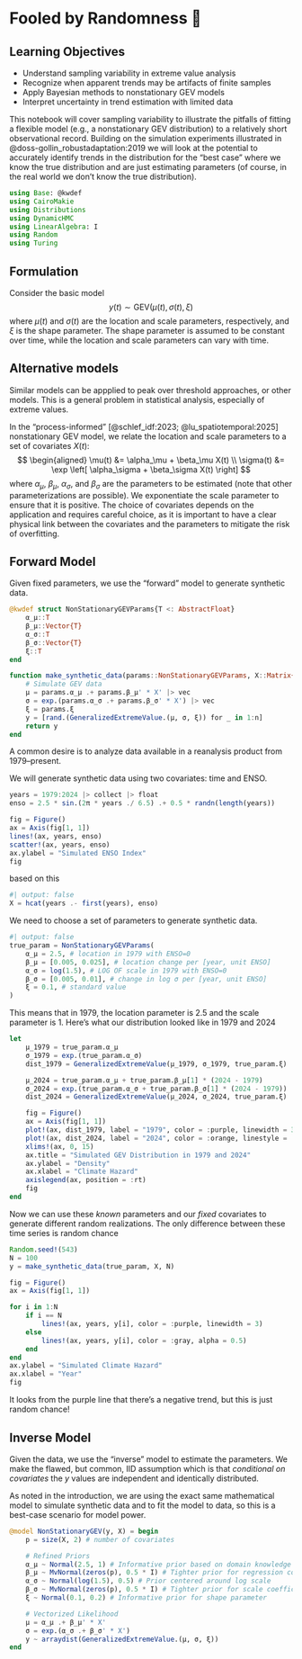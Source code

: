 # Fooled by Randomness 📝 {.unnumbered}

## Learning Objectives {.unnumbered}

- Understand sampling variability in extreme value analysis
- Recognize when apparent trends may be artifacts of finite samples
- Apply Bayesian methods to nonstationary GEV models
- Interpret uncertainty in trend estimation with limited data

This notebook will cover sampling variability to illustrate the pitfalls of fitting a flexible model (e.g., a nonstationary GEV distribution) to a relatively short observational record.
Building on the simulation experiments illustrated in @doss-gollin_robustadaptation:2019 we will look at the potential to accurately identify trends in the distribution for the "best case" where we know the true distribution and are just estimating parameters (of course, in the real world we don't know the true distribution).

```julia
using Base: @kwdef
using CairoMakie
using Distributions
using DynamicHMC
using LinearAlgebra: I
using Random
using Turing
```

## Formulation

Consider the basic model
$$
y(t) \sim \mathrm{GEV} \left(\mu(t), \sigma(t), \xi)
$$
where $\mu(t)$ and $\sigma(t)$ are the location and scale parameters, respectively, and $\xi$ is the shape parameter.
The shape parameter is assumed to be constant over time, while the location and scale parameters can vary with time.

::: {.callout-note}
## Alternative models

Similar models can be appplied to peak over threshold approaches, or other models.
This is a general problem in statistical analysis, especially of extreme values.
:::

In the "process-informed" [@schlef_idf:2023; @lu_spatiotemporal:2025] nonstationary GEV model, we relate the location and scale parameters to a set of covariates $X(t)$:
$$
\begin{aligned}
\mu(t) &= \alpha_\mu + \beta_\mu X(t) \\
\sigma(t) &= \exp \left[ \alpha_\sigma + \beta_\sigma X(t) \right]
$$
where $\alpha_\mu$, $\beta_\mu$, $\alpha_\sigma$, and $\beta_\sigma$ are the parameters to be estimated (note that other parameterizations are possible).
We exponentiate the scale parameter to ensure that it is positive.
The choice of covariates depends on the application and requires careful choice, as it is important to have a clear physical link between the covariates and the parameters to mitigate the risk of overfitting.

## Forward Model

Given fixed parameters, we use the "forward" model to generate synthetic data.

```julia
@kwdef struct NonStationaryGEVParams{T <: AbstractFloat}
	α_μ::T
	β_μ::Vector{T}
	α_σ::T
	β_σ::Vector{T}
	ξ::T
end

function make_synthetic_data(params::NonStationaryGEVParams, X::Matrix{<:Real}, n::Int)
	# Simulate GEV data
	μ = params.α_μ .+ params.β_μ' * X' |> vec
	σ = exp.(params.α_σ .+ params.β_σ' * X') |> vec
	ξ = params.ξ
	y = [rand.(GeneralizedExtremeValue.(μ, σ, ξ)) for _ in 1:n]
	return y
end
```

A common desire is to analyze data available in a reanalysis product from 1979--present.

We will generate synthetic data using two covariates: time and ENSO.

```julia
years = 1979:2024 |> collect |> float
enso = 2.5 * sin.(2π * years ./ 6.5) .+ 0.5 * randn(length(years))

fig = Figure()
ax = Axis(fig[1, 1])
lines!(ax, years, enso)
scatter!(ax, years, enso)
ax.ylabel = "Simulated ENSO Index"
fig
```        

based on this

```julia
#| output: false
X = hcat(years .- first(years), enso)
```

We need to choose a set of parameters to generate synthetic data.

```julia
#| output: false
true_param = NonStationaryGEVParams(
	α_μ = 2.5, # location in 1979 with ENSO=0
	β_μ = [0.005, 0.025], # location change per [year, unit ENSO]
	α_σ = log(1.5), # LOG OF scale in 1979 with ENSO=0
	β_σ = [0.005, 0.01], # change in log σ per [year, unit ENSO]
	ξ = 0.1, # standard value
)
```

This means that in 1979, the location parameter is 2.5 and the scale parameter is 1.
Here's what our distribution looked like in 1979 and 2024

```julia
let
	μ_1979 = true_param.α_μ
	σ_1979 = exp.(true_param.α_σ)
	dist_1979 = GeneralizedExtremeValue(μ_1979, σ_1979, true_param.ξ)

	μ_2024 = true_param.α_μ + true_param.β_μ[1] * (2024 - 1979)
	σ_2024 = exp.(true_param.α_σ + true_param.β_σ[1] * (2024 - 1979))
	dist_2024 = GeneralizedExtremeValue(μ_2024, σ_2024, true_param.ξ)

	fig = Figure()
	ax = Axis(fig[1, 1])
	plot!(ax, dist_1979, label = "1979", color = :purple, linewidth = 3)
	plot!(ax, dist_2024, label = "2024", color = :orange, linestyle = :dash, linewidth = 3)
	xlims!(ax, 0, 15)
	ax.title = "Simulated GEV Distribution in 1979 and 2024"
	ax.ylabel = "Density"
	ax.xlabel = "Climate Hazard"
	axislegend(ax, position = :rt)
	fig
end
```

Now we can use these *known* parameters and our *fixed* covariates to generate different random realizations.
The only difference between these time series is random chance

```julia
Random.seed!(543)
N = 100
y = make_synthetic_data(true_param, X, N)

fig = Figure()
ax = Axis(fig[1, 1])

for i in 1:N
	if i == N
		lines!(ax, years, y[i], color = :purple, linewidth = 3)
	else
		lines!(ax, years, y[i], color = :gray, alpha = 0.5)
	end
end
ax.ylabel = "Simulated Climate Hazard"
ax.xlabel = "Year"
fig
```

It looks from the purple line that there's a negative trend, but this is just random chance!

## Inverse Model

Given the data, we use the "inverse" model to estimate the parameters.
We make the flawed, but common, IID assumption which is that *conditional on covariates* the $y$ values are independent and identically distributed.

As noted in the introduction, we are using the exact same mathematical model to simulate synthetic data and to fit the model to data, so this is a best-case scenario for model power.

```julia
@model NonStationaryGEV(y, X) = begin
	p = size(X, 2) # number of covariates

	# Refined Priors
	α_μ ~ Normal(2.5, 1) # Informative prior based on domain knowledge
	β_μ ~ MvNormal(zeros(p), 0.5 * I) # Tighter prior for regression coefficients
	α_σ ~ Normal(log(1.5), 0.5) # Prior centered around log scale
	β_σ ~ MvNormal(zeros(p), 0.5 * I) # Tighter prior for scale coefficients
	ξ ~ Normal(0.1, 0.2) # Informative prior for shape parameter

	# Vectorized Likelihood
	μ = α_μ .+ β_μ' * X'
	σ = exp.(α_σ .+ β_σ' * X')
	y ~ arraydist(GeneralizedExtremeValue.(μ, σ, ξ))
end
```
